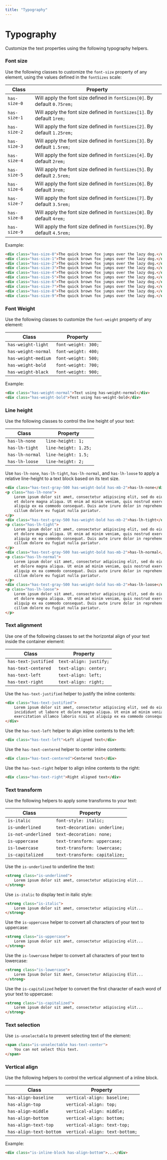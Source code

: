 ```yaml
---
title: "Typography"
---
```


# Typography

Customize the text properties using the following typography helpers.

### Font size

Use the following classes to customize the `font-size` property of any element, using the values defined in the `fontSizes` scale:

| Class | Property |
|-------|----------|
| `has-size-0` | Will apply the font size defined in `fontSizes[0]`. By default `0.75rem;` |
| `has-size-1` | Will apply the font size defined in `fontSizes[1]`. By default `1rem;`    |
| `has-size-2` | Will apply the font size defined in `fontSizes[2]`. By default `1.25rem;` |
| `has-size-3` | Will apply the font size defined in `fontSizes[3]`. By default `1.5rem;`  |
| `has-size-4` | Will apply the font size defined in `fontSizes[4]`. By default `2rem;`    |
| `has-size-5` | Will apply the font size defined in `fontSizes[5]`. By default `2.5rem;`  |
| `has-size-6` | Will apply the font size defined in `fontSizes[6]`. By default `3rem;`    |
| `has-size-7` | Will apply the font size defined in `fontSizes[7]`. By default `3.5rem;`  |
| `has-size-8` | Will apply the font size defined in `fontSizes[8]`. By default `4rem;`    |
| `has-size-9` | Will apply the font size defined in `fontSizes[9]`. By default `4.5rem;`  |

Example:

```html live=true
<div class="has-size-0">The quick brown fox jumps over the lazy dog.</div>
<div class="has-size-1">The quick brown fox jumps over the lazy dog.</div>
<div class="has-size-2">The quick brown fox jumps over the lazy dog.</div>
<div class="has-size-3">The quick brown fox jumps over the lazy dog.</div>
<div class="has-size-4">The quick brown fox jumps over the lazy dog.</div>
<div class="has-size-5">The quick brown fox jumps over the lazy dog.</div>
<div class="has-size-6">The quick brown fox jumps over the lazy dog.</div>
<div class="has-size-7">The quick brown fox jumps over the lazy dog.</div>
<div class="has-size-8">The quick brown fox jumps over the lazy dog.</div>
<div class="has-size-9">The quick brown fox jumps over the lazy dog.</div>
```

### Font Weight

Use the following classes to customize the `font-weight` property of any element:

| Class | Property |
|-------|----------|
| `has-weight-light` | `font-weight: 300;` |
| `has-weight-normal` | `font-weight: 400;` |
| `has-weight-medium` | `font-weight: 500;` |
| `has-weight-bold` | `font-weight: 700;` |
| `has-weight-black` | `font-weight: 900;` |

Example:

```html live=true
<div class="has-weight-normal">Text using has-weight-normal</div>
<div class="has-weight-bold">Test using has-weight-bold</div>
```

### Line height

Use the following classes to control the line height of your text:

| Class | Property |
|-------|----------|
| `has-lh-none` | `line-height: 1;` |
| `has-lh-tight` | `line-height: 1.25;` |
| `has-lh-normal` | `line-height: 1.5;` |
| `has-lh-loose`  | `line-height: 2;` |

Use `has-lh-none`, `has-lh-tight`, `has-lh-normal`, and `has-lh-loose` to apply a relative line-height to a text block based on its text size.

```html live=true
<div class="has-test-gray-500 has-weight-bold has-mb-2">has-lh-none</div>
<p class="has-lh-none">
    Lorem ipsum dolor sit amet, consectetur adipiscing elit, sed do eiusmod tempor incididunt ut labore 
    et dolore magna aliqua. Ut enim ad minim veniam, quis nostrud exercitation ullamco laboris nisi ut 
    aliquip ex ea commodo consequat. Duis aute irure dolor in reprehenderit in voluptate velit esse 
    cillum dolore eu fugiat nulla pariatur.
</p>
<div class="has-test-gray-500 has-weight-bold has-mb-2">has-lh-tight</div>
<p class="has-lh-tight">
    Lorem ipsum dolor sit amet, consectetur adipiscing elit, sed do eiusmod tempor incididunt ut labore 
    et dolore magna aliqua. Ut enim ad minim veniam, quis nostrud exercitation ullamco laboris nisi ut 
    aliquip ex ea commodo consequat. Duis aute irure dolor in reprehenderit in voluptate velit esse 
    cillum dolore eu fugiat nulla pariatur.
</p>
<div class="has-test-gray-500 has-weight-bold has-mb-2">has-lh-normal</div>
<p class="has-lh-normal">
    Lorem ipsum dolor sit amet, consectetur adipiscing elit, sed do eiusmod tempor incididunt ut labore 
    et dolore magna aliqua. Ut enim ad minim veniam, quis nostrud exercitation ullamco laboris nisi ut 
    aliquip ex ea commodo consequat. Duis aute irure dolor in reprehenderit in voluptate velit esse 
    cillum dolore eu fugiat nulla pariatur.
</p>
<div class="has-test-gray-500 has-weight-bold has-mb-2">has-lh-loose</div>
<p class="has-lh-loose">
    Lorem ipsum dolor sit amet, consectetur adipiscing elit, sed do eiusmod tempor incididunt ut labore 
    et dolore magna aliqua. Ut enim ad minim veniam, quis nostrud exercitation ullamco laboris nisi ut 
    aliquip ex ea commodo consequat. Duis aute irure dolor in reprehenderit in voluptate velit esse 
    cillum dolore eu fugiat nulla pariatur.
</p>
```

### Text alignment

Use one of the following classes to set the horizontal align of your text inside the container element:

| Class | Property |
|-------|----------|
| `has-text-justified` | `text-align: justify;` |
| `has-text-centered`  | `text-align: center;` |
| `has-text-left`      | `text-align: left;` |
| `has-text-right`     | `text-align: right;` |

Use the `has-text-justified` helper to justify the inline contents:

```html live=true
<div class="has-text-justified">
    Lorem ipsum dolor sit amet, consectetur adipiscing elit, sed do eiusmod tempor 
    incididunt ut labore et dolore magna aliqua. Ut enim ad minim veniam, quis nostrud 
    exercitation ullamco laboris nisi ut aliquip ex ea commodo consequat.
</div>
```

Use the `has-text-left` helper to align inline contents to the left: 

```html live=true
<div class="has-text-left">Left aligned text</div>
```

Use the `has-text-centered` helper to center inline contents:

```html live=true
<div class="has-text-centered">Centered text</div>
```

Use the `has-text-right` helper to align inline contents to the right:

```html live=true
<div class="has-text-right">Right aligned text</div>
```

### Text transform

Use the following helpers to apply some transforms to your text:

| Class | Property |
|-------|----------|
| `is-italic`    | `font-style: italic;` |
| `is-underlined` | `text-decoration: underline;` |
| `is-not-underlined` | `text-decoration: none;` |
| `is-uppercase` | `text-transform: uppercase;` |
| `is-lowercase` | `text-transform: lowercase;` |
| `is-capitalized` | `text-transform: capitalize;` |

Use the `is-underlined` to underline the text:

```html live=true
<strong class="is-underlined">
    Lorem ipsum dolor sit amet, consectetur adipiscing elit...
</strong>
```

Use `is-italic` to display text in italic style: 

```html live=true
<strong class="is-italic">
    Lorem ipsum dolor sit amet, consectetur adipiscing elit...
</strong>
```

Use the `is-uppercase` helper to convert all characters of your text to uppercase:

```html live=true
<strong class="is-uppercase">
    Lorem ipsum dolor sit amet, consectetur adipiscing elit...
</strong>
```

Use the `is-lowercase` helper to convert all characters of your text to lowercase:

```html live=true
<strong class="is-lowercase">
    Lorem Ipsum Dolor Sit Amet, Consectetur Adipiscing Elit...
</strong>
```

Use the `is-capitalized` helper to convert the first character of each word of your text to uppercase:

```html live=true
<strong class="is-capitalized">
    Lorem ipsum dolor sit amet, consectetur adipiscing elit...
</strong>
```

### Text selection

Use `is-unselectable` to prevent selecting text of the element:

```html live=true
<span class="is-unselectable has-text-center">
    You can not select this text.
</span>
```

### Vertical align

Use the following helpers to control the vertical alignment of a inline block.

| Class | Property |
|-------|----------|
| `has-align-baseline` | `vertical-align: baseline;` |
| `has-align-top` | `vertical-align: top;` |
| `has-align-middle` | `vertical-align: middle;` |
| `has-align-bottom` | `vertical-align: bottom;` |
| `has-align-text-top` | `vertical-align: text-top;` |
| `has-align-text-bottom` | `vertical-align: text-bottom;` |

Example:

```html
<div class="is-inline-block has-align-bottom">...</div>
```
